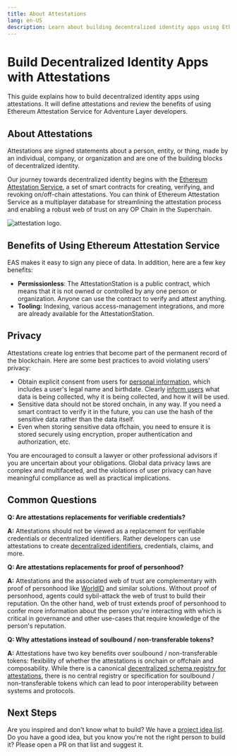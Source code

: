 ```yaml
---
title: About Attestations
lang: en-US
description: Learn about building decentralized identity apps using Ethereum Attestation Service.
---
```



# Build Decentralized Identity Apps with Attestations

This guide explains how to build decentralized identity apps using attestations.
It will define attestations and review the benefits of using Ethereum Attestation Service for Adventure Layer developers.

## About Attestations

Attestations are signed statements about a person, entity, or thing, made by an individual, company, or organization and are one of the building blocks of decentralized identity.

Our journey towards decentralized identity begins with the [Ethereum Attestation Service](https://optimism.easscan.org), a set of smart contracts for creating, verifying, and revoking on/off-chain attestations.
You can think of Ethereum Attestation Service as a multiplayer database for streamlining the attestation process and enabling a robust web of trust on any OP Chain in the Superchain.

![attestation logo.](/img/op-mainnet/identity/atst-logo.png)

## Benefits of Using Ethereum Attestation Service

EAS makes it easy to sign any piece of data. In addition, here are a few key benefits:

*   **Permissionless**: The AttestationStation is a public contract, which means that it is not owned or controlled by any one person or organization. Anyone can use the contract to verify and attest anything.
*   **Tooling:** Indexing, various access-management integrations, and more are already available for the AttestationStation.

## Privacy

Attestations create log entries that become part of the permanent record of the blockchain.
Here are some best practices to avoid violating users' privacy:

*   Obtain explicit consent from users for [personal information](https://csrc.nist.gov/glossary/term/PII), which includes a user's legal name and birthdate.
    Clearly [inform users](https://ico.org.uk/for-organisations/uk-gdpr-guidance-and-resources/personal-information-what-is-it/what-is-personal-information-a-guide/) what data is being collected, why it is being collected, and how it will be used.
*   Sensitive data should not be stored onchain, in any way.
    If you need a smart contract to verify it in the future, you can use the hash of the sensitive data rather than the data itself.
*   Even when storing sensitive data offchain, you need to ensure it is stored securely using encryption, proper authentication and authorization, etc.

<Callout type="warning">
  You are encouraged to consult a lawyer or other professional advisors if you are uncertain about your obligations.
  Global data privacy laws are complex and multifaceted, and the violations of user privacy can have meaningful compliance as well as practical implications.
</Callout>

## Common Questions

**Q: Are attestations replacements for verifiable credentials?**

**A:** Attestations should not be viewed as a replacement for verifiable credentials or decentralized identifiers. Rather developers can use attestations to create [decentralized identifiers](https://www.w3.org/TR/did-core/), credentials, claims, and more.

**Q: Are attestations replacements for proof of personhood?**

**A:** Attestations and the associated web of trust are complementary with proof of personhood like [WorldID](https://worldcoin.org/blog/announcements/worldcoin-commits-optimism-superchain-vision-ahead-mainnet-launch) and similar solutions. Without proof of personhood, agents could sybil-attack the web of trust to build their reputation. On the other hand, web of trust extends proof of personhood to confer more information about the person you're interacting with which is critical in governance and other use-cases that require knowledge of the person's reputation.

**Q: Why attestations instead of soulbound / non-transferable tokens?**

**A:** Attestations have two key benefits over soulbound / non-transferable tokens: flexibility of whether the attestations is onchain or offchain and composability. While there is a canonical [decentralized schema registry for attestations](https://optimism.easscan.org/schemas), there is no central registry or specification for soulbound / non-transferable tokens which can lead to poor interoperability between systems and protocols.

## Next Steps

Are you inspired and don't know what to build? We have a [project idea list](https://github.com/ethereum-optimism/ecosystem-contributions).
Do you have a good idea, but you know you're not the right person to build it? Please open a PR on that list and suggest it.
